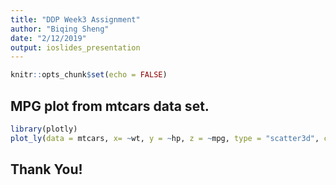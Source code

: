```yaml
---
title: "DDP Week3 Assignment"
author: "Biqing Sheng"
date: "2/12/2019"
output: ioslides_presentation
---
```


```r
knitr::opts_chunk$set(echo = FALSE)
```

## MPG plot from mtcars data set.

```r
library(plotly)
plot_ly(data = mtcars, x= ~wt, y = ~hp, z = ~mpg, type = "scatter3d", color = ~factor(cyl))
```

## Thank You!


